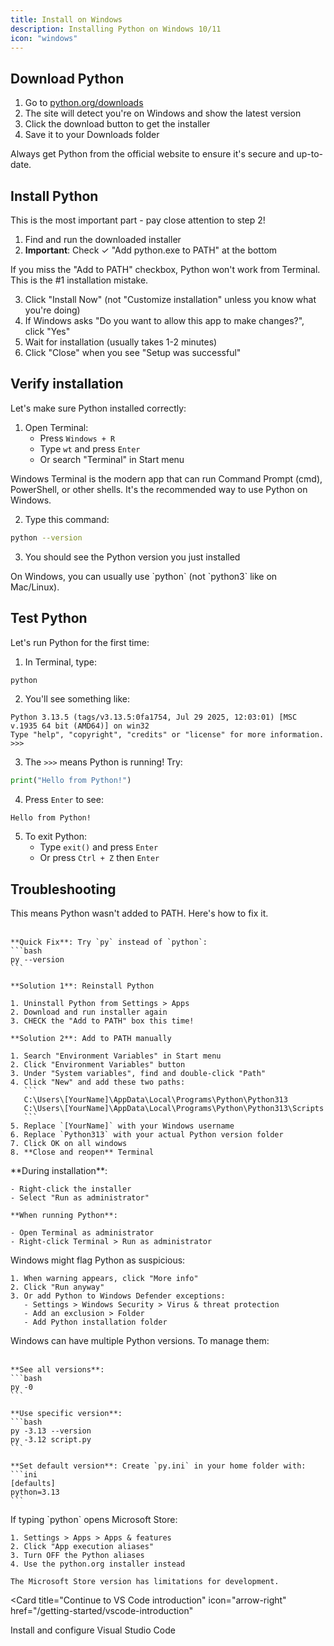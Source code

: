 ```yaml
---
title: Install on Windows
description: Installing Python on Windows 10/11
icon: "windows"
---
```


## Download Python

1. Go to [python.org/downloads](https://www.python.org/downloads/)
2. The site will detect you're on Windows and show the latest version
3. Click the download button to get the installer
4. Save it to your Downloads folder

<Tip>
  Always get Python from the official website to ensure it's secure and up-to-date.
</Tip>

## Install Python

This is the most important part - pay close attention to step 2!

1. Find and run the downloaded installer
2. **Important**: Check ✓ "Add python.exe to PATH" at the bottom 

<Warning>
  If you miss the "Add to PATH" checkbox, Python won't work from Terminal. This is the #1 installation mistake.
</Warning>

3. Click "Install Now" (not "Customize installation" unless you know what you're doing)
4. If Windows asks "Do you want to allow this app to make changes?", click "Yes"
5. Wait for installation (usually takes 1-2 minutes)
6. Click "Close" when you see "Setup was successful"

## Verify installation

Let's make sure Python installed correctly:

1. Open Terminal:
   - Press `Windows + R`
   - Type `wt` and press `Enter`
   - Or search "Terminal" in Start menu

<Note>
  Windows Terminal is the modern app that can run Command Prompt (cmd), PowerShell, or other shells. It's the recommended way to use Python on Windows.
</Note>

2. Type this command:
```bash
python --version
```

3. You should see the Python version you just installed

<Note>
  On Windows, you can usually use `python` (not `python3` like on Mac/Linux).
</Note>

## Test Python

Let's run Python for the first time:

1. In Terminal, type:
```bash
python
```

2. You'll see something like:
```
Python 3.13.5 (tags/v3.13.5:0fa1754, Jul 29 2025, 12:03:01) [MSC v.1935 64 bit (AMD64)] on win32
Type "help", "copyright", "credits" or "license" for more information.
>>>
```

3. The `>>>` means Python is running! Try:
```python
print("Hello from Python!")
```

4. Press `Enter` to see:
```
Hello from Python!
```

5. To exit Python:
   - Type `exit()` and press `Enter`
   - Or press `Ctrl + Z` then `Enter`

## Troubleshooting

<AccordionGroup>
  <Accordion title="'python' is not recognized" icon="circle-exclamation">
    This means Python wasn't added to PATH. Here's how to fix it.<br /><br />
    
    **Quick Fix**: Try `py` instead of `python`:
    ```bash
    py --version
    ```
    
    **Solution 1**: Reinstall Python
    
    1. Uninstall Python from Settings > Apps
    2. Download and run installer again
    3. CHECK the "Add to PATH" box this time!
    
    **Solution 2**: Add to PATH manually
    
    1. Search "Environment Variables" in Start menu
    2. Click "Environment Variables" button
    3. Under "System variables", find and double-click "Path"
    4. Click "New" and add these two paths:
       ```
       C:\Users\[YourName]\AppData\Local\Programs\Python\Python313
       C:\Users\[YourName]\AppData\Local\Programs\Python\Python313\Scripts
       ```
    5. Replace `[YourName]` with your Windows username
    6. Replace `Python313` with your actual Python version folder
    7. Click OK on all windows
    8. **Close and reopen** Terminal
  </Accordion>
  
  <Accordion title="Permission denied" icon="lock">
    **During installation**:
    
    - Right-click the installer
    - Select "Run as administrator"
    
    **When running Python**:
    
    - Open Terminal as administrator
    - Right-click Terminal > Run as administrator
  </Accordion>
  
  <Accordion title="Windows Defender blocking Python" icon="ban">
    Windows might flag Python as suspicious:
    
    1. When warning appears, click "More info"
    2. Click "Run anyway"
    3. Or add Python to Windows Defender exceptions:
       - Settings > Windows Security > Virus & threat protection
       - Add an exclusion > Folder
       - Add Python installation folder
  </Accordion>
  
  <Accordion title="Multiple Python versions" icon="code-branch">
    Windows can have multiple Python versions. To manage them:<br /><br />
    
    **See all versions**:
    ```bash
    py -0
    ```
    
    **Use specific version**:
    ```bash
    py -3.13 --version
    py -3.12 script.py
    ```
    
    **Set default version**: Create `py.ini` in your home folder with:
    ```ini
    [defaults]
    python=3.13
    ```
  </Accordion>
  
  <Accordion title="Microsoft Store Python" icon="store">
    If typing `python` opens Microsoft Store:
    
    1. Settings > Apps > Apps & features
    2. Click "App execution aliases"
    3. Turn OFF the Python aliases
    4. Use the python.org installer instead
    
    The Microsoft Store version has limitations for development.
  </Accordion>
</AccordionGroup>

<Card
  title="Continue to VS Code introduction"
  icon="arrow-right"
  href="/getting-started/vscode-introduction"
>
  Install and configure Visual Studio Code
</Card>